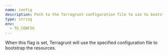 ```yaml
---
name: config
description: Path to the Terragrunt configuration file to use to bootstrap the resources.
type: string
env:
  - TG_CONFIG
---
```


When this flag is set, Terragrunt will use the specified configuration file to bootstrap the resources.

